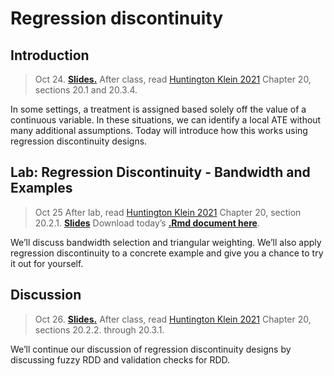 
# Regression discontinuity

## Introduction

> Oct 24. [**Slides.**](assets/slides/8-1_rdd_intro.pdf) After class, read [Huntington Klein 2021](https://theeffectbook.net/ch-RegressionDiscontinuity.html) Chapter 20, sections 20.1 and 20.3.4.

In some settings, a treatment is assigned based solely off the value of a continuous variable. In these situations, we can identify a local ATE without many additional assumptions. Today will introduce how this works using regression discontinuity designs. 

## Lab: Regression Discontinuity - Bandwidth and Examples

> Oct 25 After lab, read [Huntington Klein 2021](https://theeffectbook.net/ch-RegressionDiscontinuity.html) Chapter 20, section 20.2.1.
[**Slides**](assets/discussions/discussion10.pdf) Download today's [**.Rmd document here**](assets/discussions/discussion10.Rmd).

We'll discuss bandwidth selection and triangular weighting. We'll also apply regression discontinuity to a concrete example and give you a chance to try it out for yourself.

## Discussion

> Oct 26. [**Slides.**](assets/slides/8-2_rdd_extensions.pdf) After class, read [Huntington Klein 2021](https://theeffectbook.net/ch-RegressionDiscontinuity.html) Chapter 20, sections 20.2.2. through 20.3.1.

We'll continue our discussion of regression discontinuity designs by discussing fuzzy RDD and validation checks for RDD.